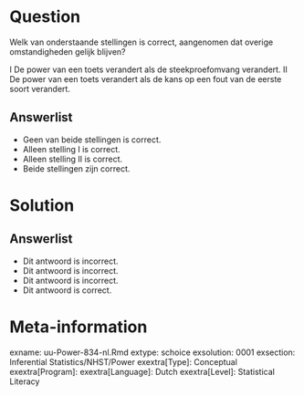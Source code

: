 Question
========
  
Welk van onderstaande stellingen is correct, aangenomen dat overige omstandigheden gelijk blijven?

I De power van een toets verandert als de steekproefomvang verandert.
II De power van een toets verandert als de kans op een fout van de eerste soort verandert.

  
Answerlist
----------
* Geen van beide stellingen is correct.
* Alleen stelling I is correct.
* Alleen stelling II is correct.
* Beide stellingen zijn correct.

Solution
========

Answerlist
----------
* Dit antwoord is incorrect.
* Dit antwoord is incorrect.
* Dit antwoord is incorrect.
* Dit antwoord is correct.

Meta-information
================
exname: uu-Power-834-nl.Rmd
extype: schoice
exsolution: 0001
exsection: Inferential Statistics/NHST/Power
exextra[Type]: Conceptual
exextra[Program]: 
exextra[Language]: Dutch 
exextra[Level]: Statistical Literacy